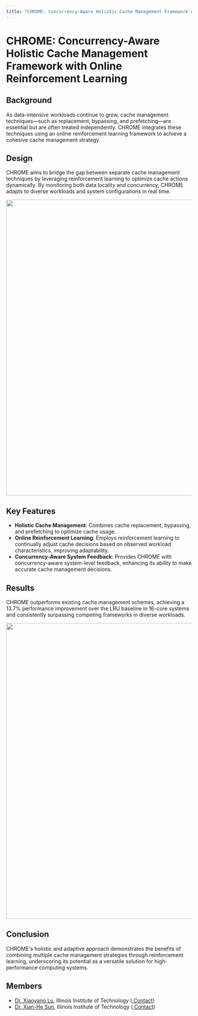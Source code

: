 ```yaml
---
title: "CHROME: Concurrency-Aware Holistic Cache Management Framework with Online Reinforcement Learning"
---
```



# CHROME: Concurrency-Aware Holistic Cache Management Framework with Online Reinforcement Learning

<ProjectBadges projectId="chrome" />

## Background

As data-intensive workloads continue to grow, cache management techniques—such as replacement, bypassing, and prefetching—are essential
but are often treated independently. CHROME integrates these techniques using an online reinforcement learning framework to achieve a
cohesive cache management strategy.

## Design

CHROME aims to bridge the gap between separate cache management techniques by leveraging reinforcement learning to optimize cache actions
dynamically. By monitoring both data locality and concurrency, CHROME adapts to diverse workloads and system configurations in real time.

<p>
  <img
    src={
      require("@site/static/img/projects/chrome/CHROME_overview.png").default
    }
    width="800"
  />
</p>

## Key Features

- **Holistic Cache Management**: Combines cache replacement, bypassing, and prefetching to optimize cache usage.
- **Online Reinforcement Learning**: Employs reinforcement learning to continually adjust cache decisions based on observed workload characteristics, improving adaptability.
- **Concurrency-Aware System Feedback**: Provides CHROME with concurrency-aware system-level feedback, enhancing its ability to make accurate cache management decisions.

## Results

CHROME outperforms existing cache management schemes, achieving a 13.7% performance improvement over the LRU baseline in 16-core
systems and consistently surpassing competing frameworks in diverse workloads.

<p>
  <img
    src={require("@site/static/img/projects/chrome/CHROME_result.png").default}
    width="800"
  />
</p>

## Conclusion

CHROME's holistic and adaptive approach demonstrates the benefits of combining multiple cache management strategies through reinforcement
learning, underscoring its potential as a versatile solution for high-performance computing systems.

## Members

- [Dr. Xiaoyang Lu](https://xiaoyang-lu.github.io/), Illinois Institute of Technology ([<FAIcon icon="fa-solid fa-envelope" /> Contact](mailto:xlu40@iit.edu))
- [Dr. Xian-He Sun](https://www.iit.edu/directory/people/xian-he-sun), Illinois Institute of Technology ([<FAIcon icon="fa-solid fa-envelope" /> Contact](mailto:sun@iit.edu))
